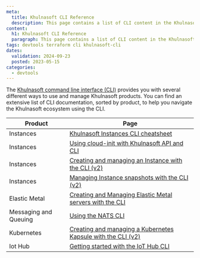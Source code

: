 ```yaml
---
meta:
  title: Khulnasoft CLI Reference
  description: This page contains a list of CLI content in the Khulnasoft Documentation website.
content:
  h1: Khulnasoft CLI Reference
  paragraph: This page contains a list of CLI content in the Khulnasoft Documentation website.
tags: devtools terraform cli khulnasoft-cli
dates:
  validation: 2024-09-23
  posted: 2023-05-15
categories:
  - devtools
---
```


The [Khulnasoft command line interface (CLI)](https://github.com/khulnasoft/khulnasoft-cli) provides you with several different ways to use and manage Khulnasoft products. You can find an extensive list of CLI documentation, sorted by product, to help you navigate the Khulnasoft ecosystem using the CLI.

| Product                         | Page                  |
| ------------------------------- | --------------------- |
| Instances                       | [Khulnasoft Instances CLI cheatsheet](/compute/instances/api-cli/cli-cheatsheet/) |
| Instances                       | [Using cloud-init with Khulnasoft API and CLI](/compute/instances/api-cli/using-cloud-init/) |
| Instances                       | [Creating and managing an Instance with the CLI (v2)](/compute/instances/api-cli/creating-managing-instances-with-cliv2/) |
| Instances                       | [Managing Instance snapshots with the CLI (v2)](/compute/instances/api-cli/managing-instance-snapshot-via-cli/) |
| Elastic Metal                   | [Creating and Managing Elastic Metal servers with the CLI](/bare-metal/elastic-metal/api-cli/elastic-metal-with-cli/) |
| Messaging and Queuing           | [Using the NATS CLI](/serverless/messaging/api-cli/nats-cli/) |
| Kubernetes                      | [Creating and managing a Kubernetes Kapsule with the CLI (v2)](/containers/kubernetes/api-cli/creating-managing-kubernetes-lifecycle-cliv2/) |
| Iot Hub                         | [Getting started with the IoT Hub CLI](/managed-services/iot-hub/api-cli/getting-started-with-iot-hub-cli/) |

